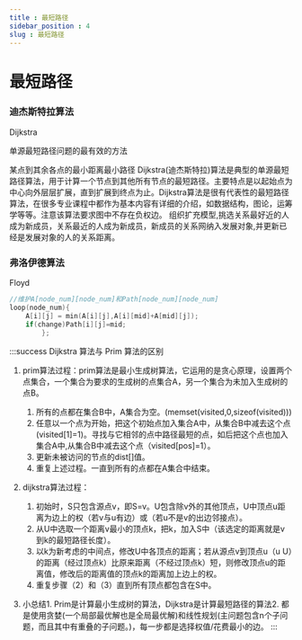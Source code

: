 ```yaml
---
title : 最短路径
sidebar_position : 4
slug : 最短路径
---
```

# 最短路径


### 迪杰斯特拉算法
Dijkstra

单源最短路径问题的最有效的方法

某点到其余各点的最小距离最小路径
Dijkstra(迪杰斯特拉)算法是典型的单源最短路径算法，用于计算一个节点到其他所有节点的最短路径。主要特点是以起始点为中心向外层层扩展，直到扩展到终点为止。Dijkstra算法是很有代表性的最短路径算法，在很多专业课程中都作为基本内容有详细的介绍，如数据结构，图论，运筹学等等。注意该算法要求图中不存在负权边。
组织扩充模型,挑选关系最好近的人成为新成员，关系最近的人成为新成员，新成员的关系网纳入发展对象,并更新已经是发展对象的人的关系距离。

### 弗洛伊德算法

Floyd

```cpp
//维护A[node_num][node_num]和Path[node_num][node_num]
loop(node_num){
    A[i][j] = min(A[i][j],A[i][mid]+A[mid][j]);
    if(change)Path[i][j]=mid;
        };
```

:::success Dijkstra 算法与 Prim 算法的区别

1. prim算法过程：prim算法是最小生成树算法，它运用的是贪心原理，设置两个点集合，一个集合为要求的生成树的点集合A，另一个集合为未加入生成树的点B。

   1. 所有的点都在集合B中，A集合为空。(memset(visited,0,sizeof(visited)))
   2. 任意以一个点为开始，把这个初始点加入集合A中，从集合B中减去这个点(visited[1]=1)。寻找与它相邻的点中路径最短的点，如后把这个点也加入集合A中,从集合B中减去这个点（visited[pos]=1）。
   3. 更新未被访问的节点的dist[]值。
   4. 重复上述过程。一直到所有的点都在A集合中结束。

2. dijkstra算法过程：

   1. 初始时，S只包含源点v，即S=v。U包含除v外的其他顶点，U中顶点u距离为边上的权（若v与u有边）或（若u不是v的出边邻接点）。
   2. 从U中选取一个距离v最小的顶点k，把k，加入S中（该选定的距离就是v到k的最短路径长度）。
   3. 以k为新考虑的中间点，修改U中各顶点的距离；若从源点v到顶点u（u U）的距离（经过顶点k）比原来距离（不经过顶点k）短，则修改顶点u的距离值，修改后的距离值的顶点k的距离加上边上的权。
   4. 重复步骤（2）和（3）直到所有顶点都包含在S中。

3. 小总结1. Prim是计算最小生成树的算法，Dijkstra是计算最短路径的算法2. 都是使用贪婪(一个局部最优解也是全局最优解)和线性规划(主问题包含n个子问题，而且其中有重叠的子问题。)，每一步都是选择权值/花费最小的边。
:::